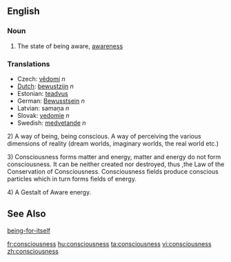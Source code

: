 ==English==
=== Noun ===

# The state of being aware, [[awareness]]

===Translations===
*Czech: [[vědomí]]  ''n''
*[[Dutch]]: [[bewustzijn]] ''n''
*Estonian: [[teadvus]]
*German: [[Bewusstsein]] ''n''
*Latvian: samaņa  ''n''
*Slovak: [[vedomie]]  ''n''
*Swedish: [[medvetande]] ''n''

2) A way of being, being conscious. A way of perceiving the various dimensions of reality (dream worlds, imaginary worlds, the real world etc.)

3) Consciousness forms matter and energy, matter and energy do not form consciousness. It can be neither created nor destroyed, thus ,the Law of the Conservation of Consciousness. Consciousness fields produce conscious particles which in turn forms fields of energy.

4) A Gestalt of Aware energy.

==See Also==
[[being-for-itself]]

[[fr:consciousness]]
[[hu:consciousness]]
[[ta:consciousness]]
[[vi:consciousness]]
[[zh:consciousness]]